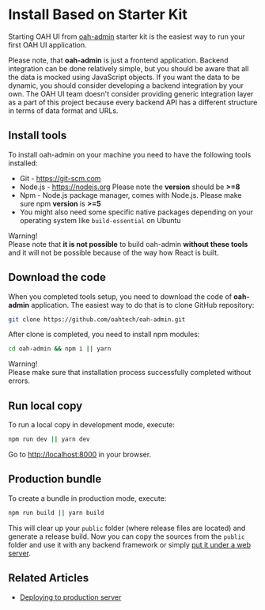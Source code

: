 # Install Based on Starter Kit

Starting OAH UI from [oah-admin](https://github.com/oahtech/oah-admin) starter kit is the easiest way to run your first OAH UI application.

Please note, that **oah-admin** is just a frontend application. Backend integration can be done relatively simple, but you should be aware that all the data is mocked using JavaScript objects.
If you want the data to be dynamic, you should consider developing a backend integration by your own.
The OAH UI team doesn't consider providing generic integration layer as a part of this project because every backend API has a different structure in terms of data format and URLs.

## Install tools

To install oah-admin on your machine you need to have the following tools installed:

- Git - <https://git-scm.com>
- Node.js - <https://nodejs.org> Please note the **version** should be **>=8**
- Npm - Node.js package manager, comes with Node.js. Please make sure npm **version** is **>=5**
- You might also need some specific native packages depending on your operating system like `build-essential` on Ubuntu

<div class="note note-warning">
  <div class="note-title">Warning!</div>
  <div class="note-body">
    Please note that <strong>it is not possible</strong> to build oah-admin
    <strong> without these tools</strong> and it will not be possible because of
    the way how React is built.
  </div>
</div>

## Download the code

When you completed tools setup, you need to download the code of **oah-admin** application. The easiest way to do that is to clone GitHub repository:

```bash
git clone https://github.com/oahtech/oah-admin.git
```

After clone is completed, you need to install npm modules:

```bash
cd oah-admin && npm i || yarn
```

<div class="note note-warning">
  <div class="note-title">Warning!</div>
  <div class="note-body">
    Please make sure that installation process successfully completed without
    errors.
  </div>
</div>

## Run local copy

To run a local copy in development mode, execute:

```bash
npm run dev || yarn dev
```

Go to <http://localhost:8000> in your browser.

## Production bundle

To create a bundle in production mode, execute:

```bash
npm run build || yarn build
```

This will clear up your `public` folder (where release files are located) and generate a release build.
Now you can copy the sources from the `public` folder and use it with any backend framework or simply [put it under a web server](/guides/server-deployment).

## Related Articles

- [Deploying to production server](/guides/server-deployment)

